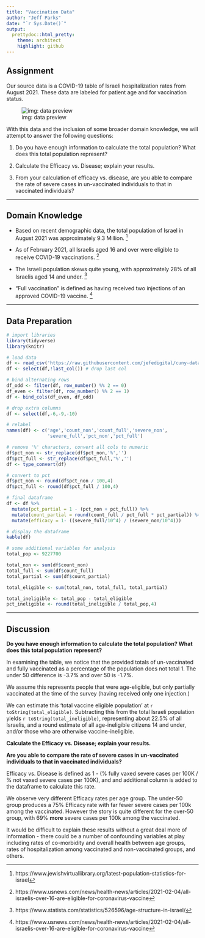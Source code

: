 ```yaml
---
title: "Vaccination Data"
author: "Jeff Parks"
date: "`r Sys.Date()`"
output:
  prettydoc::html_pretty:
    theme: architect
    highlight: github
---
```


## Assignment

Our source data is a COVID-19 table of Israeli hospitalization rates from August 2021.  These data are labeled for patient age and for vaccination status.

![img: data preview](https://raw.githubusercontent.com/jefedigital/cuny-data-607-projects/main/vaccination-data/docs/data_img.png)

With this data and the inclusion of some broader domain knowledge, we will attempt to answer the following questions:

1. Do you have enough information to calculate the total population?  What does this total population represent?	

2. Calculate the Efficacy vs. Disease; explain your results.

3. From your calculation of efficacy vs. disease, are you able to compare the rate of severe cases in un-vaccinated individuals to that in vaccinated individuals?				

---

## Domain Knowledge

- Based on recent demographic data, the total population of Israel in August 2021 was approximately 9.3 Million. ^[https://www.jewishvirtuallibrary.org/latest-population-statistics-for-israel]

- As of February 2021, all Israelis aged 16 and over were eligible to receive COVID-19 vaccinations. ^[https://www.usnews.com/news/health-news/articles/2021-02-04/all-israelis-over-16-are-eligible-for-coronavirus-vaccine]

- The Israeli population skews quite young, with approximately 28% of all Israelis aged 14 and under. ^[https://www.statista.com/statistics/526596/age-structure-in-israel/]

- "Full vaccination" is defined as having received two injections of an approved COVID-19 vaccine. ^[https://www.usnews.com/news/health-news/articles/2021-02-04/all-israelis-over-16-are-eligible-for-coronavirus-vaccine]

---

## Data Preparation
```r
# import libraries
library(tidyverse)
library(knitr)

# load data
df <- read_csv('https://raw.githubusercontent.com/jefedigital/cuny-data-607-projects/main/vaccination-data/data/israel_vax_data.csv', skip=1)
df <- select(df,!last_col()) # drop last col

# bind alternating rows
df_odd <- filter(df, row_number() %% 2 == 0)
df_even <- filter(df, row_number() %% 2 == 1)
df <- bind_cols(df_even, df_odd)

# drop extra columns
df <- select(df,-6,-9,-10) 

# relabel
names(df) <- c('age','count_non','count_full','severe_non',
               'severe_full','pct_non','pct_full')

# remove '%' characters, convert all cols to numeric
df$pct_non <- str_replace(df$pct_non,'%','')
df$pct_full <- str_replace(df$pct_full,'%','')
df <- type_convert(df)

# convert to pct
df$pct_non <- round(df$pct_non / 100,4) 
df$pct_full <- round(df$pct_full / 100,4)

# final dataframe
df <- df %>% 
  mutate(pct_partial = 1 - (pct_non + pct_full)) %>%
  mutate(count_partial = round(count_full / pct_full * pct_partial)) %>% 
  mutate(efficacy = 1- ((severe_full/10^4) / (severe_non/10^4)))

# display the dataframe
kable(df)

# some additional variables for analysis
total_pop <- 9227700

total_non <- sum(df$count_non)
total_full <- sum(df$count_full)
total_partial <- sum(df$count_partial)

total_eligible <- sum(total_non, total_full, total_partial)

total_ineligible <- total_pop - total_eligible
pct_ineligible <- round(total_ineligible / total_pop,4)
```

---

## Discussion

**Do you have enough information to calculate the total population?  What does this total population represent?**

In examining the table, we notice that the provided totals of un-vaccinated and fully vaccinated as a percentage of the population does not total 1.  The under 50 difference is -3.7% and over 50 is -1.7%.  

We assume this represents people that were age-eligible, but only partially vaccinated at the time of the survey (having received only one injection.)

We can estimate this 'total vaccine eligible population' at `r toString(total_eligible)`.  Subtracting this from the total Israeli population yields `r toString(total_ineligible)`, representing about 22.5% of all Israelis, and a round estimate of all age-ineligible citizens 14 and under, and/or those who are otherwise vaccine-ineligible.


**Calculate the Efficacy vs. Disease; explain your results.**

**Are you able to compare the rate of severe cases in un-vaccinated individuals to that in vaccinated individuals?**

Efficacy vs. Disease is defined as 1 - (% fully vaxed severe cases per 100K / % not vaxed severe cases per 100K), and and additional column is added to the dataframe to calculate this rate.

We observe very different Efficacy rates per age group. The under-50 group produces a 75% Efficacy rate with far fewer severe cases per 100k among the vaccinated.  However the story is quite different for the over-50 group, with 69% **more** severe cases per 100k among the vaccinated. 

It would be difficult to explain these results without a great deal more of information - there could be a number of confounding variables at play including rates of co-morbidity and overall health between age groups, rates of hospitalization among vaccinated and non-vaccinated groups, and others.

